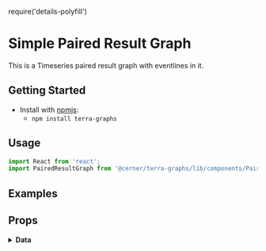 require('details-polyfill')

# Simple Paired Result Graph

This is a Timeseries paired result graph with eventlines in it.

## Getting Started

- Install with [npmjs](https://www.npmjs.com):
  - `npm install terra-graphs`

## Usage

```jsx
import React from 'react';
import PairedResultGraph from '@cerner/terra-graphs/lib/components/PairedResult/PairedResultGraph';
```

## Examples
<PairedResultGraph />

## Props
<PropsTable />

<details>
<summary style={{fontSize: 24 }}>
<b>Data</b>
</summary>

### Graph Config object
<GraphConfig />

### Data object
<DataObject />
</details>
